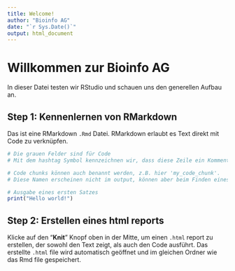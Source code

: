 ```yaml
---
title: Welcome!
author: "Bioinfo AG"
date: "`r Sys.Date()`"
output: html_document
---
```


# Willkommen zur Bioinfo AG

In dieser Datei testen wir RStudio und schauen uns den generellen Aufbau an.

## Step 1: Kennenlernen von RMarkdown

Das ist eine RMarkdown `.Rmd` Datei. RMarkdown erlaubt es Text direkt mit Code zu verknüpfen.

```r
# Die grauen Felder sind für Code
# Mit dem hashtag Symbol kennzeichnen wir, dass diese Zeile ein Kommentar ist, der nicht als Code ausgeführt wird
```

```r
# Code chunks können auch benannt werden, z.B. hier 'my_code_chunk'. 
# Diese Namen erscheinen nicht im output, können aber beim Finden eines Fehlers hilfreich sein
```

```r
# Ausgabe eines ersten Satzes
print("Hello world!")
```


## Step 2: Erstellen eines html reports

Klicke auf den "**Knit**" Knopf oben in der Mitte, um einen `.html` report zu erstellen, der sowohl den Text zeigt, als auch den Code ausführt. Das erstellte `.html` file wird automatisch geöffnet und im gleichen Ordner wie das Rmd file gespeichert.
